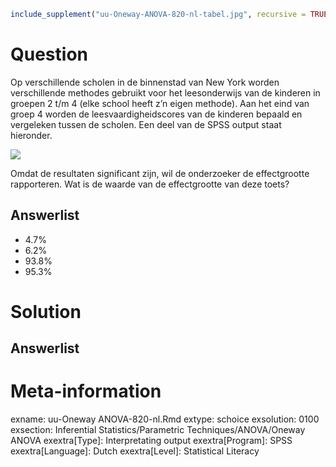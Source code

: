 ```{r, echo = FALSE, results = "hide"}
include_supplement("uu-Oneway-ANOVA-820-nl-tabel.jpg", recursive = TRUE)
```



Question
========
  
Op verschillende scholen in de binnenstad van New York worden verschillende methodes gebruikt voor het leesonderwijs van de kinderen in groepen 2 t/m 4 (elke school heeft z’n eigen methode). Aan het eind van groep 4 worden de leesvaardigheidscores van de kinderen bepaald en vergeleken tussen de scholen. Een deel van de SPSS output staat hieronder. 

![](uu-Oneway-ANOVA-820-nl-tabel.jpg)

Omdat de resultaten significant zijn, wil de onderzoeker de effectgrootte rapporteren. Wat is de waarde van de effectgrootte van deze toets?
  
Answerlist
----------
* 4.7%
* 6.2% 
* 93.8%
* 95.3%



Solution
========
  


Answerlist
----------



Meta-information
================
exname: uu-Oneway ANOVA-820-nl.Rmd
extype: schoice
exsolution: 0100
exsection: Inferential Statistics/Parametric Techniques/ANOVA/Oneway ANOVA
exextra[Type]: Interpretating output
exextra[Program]: SPSS
exextra[Language]: Dutch
exextra[Level]: Statistical Literacy
